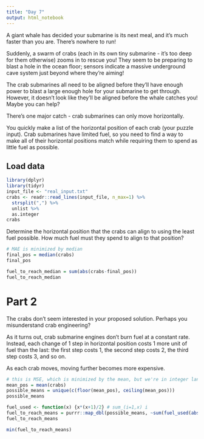 ```yaml
---
title: "Day 7"
output: html_notebook
---
```

A giant whale has decided your submarine is its next meal, and it's much faster than you are. There's nowhere to run!

Suddenly, a swarm of crabs (each in its own tiny submarine - it's too deep for them otherwise) zooms in to rescue you! They seem to be preparing to blast a hole in the ocean floor; sensors indicate a massive underground cave system just beyond where they're aiming!

The crab submarines all need to be aligned before they'll have enough power to blast a large enough hole for your submarine to get through. However, it doesn't look like they'll be aligned before the whale catches you! Maybe you can help?

There's one major catch - crab submarines can only move horizontally.

You quickly make a list of the horizontal position of each crab (your puzzle input). Crab submarines have limited fuel, so you need to find a way to make all of their horizontal positions match while requiring them to spend as little fuel as possible.

## Load data

```r
library(dplyr)
library(tidyr)
input_file <- "real_input.txt"
crabs <- readr::read_lines(input_file, n_max=1) %>%
  strsplit(",") %>%
  unlist %>%
  as.integer
crabs
```


Determine the horizontal position that the crabs can align to using the least fuel possible. How much fuel must they spend to align to that position?

```r
# MAE is minimized by median
final_pos = median(crabs)
final_pos
```

```r
fuel_to_reach_median = sum(abs(crabs-final_pos))
fuel_to_reach_median
```

# Part 2

The crabs don't seem interested in your proposed solution. Perhaps you misunderstand crab engineering?

As it turns out, crab submarine engines don't burn fuel at a constant rate. Instead, each change of 1 step in horizontal position costs 1 more unit of fuel than the last: the first step costs 1, the second step costs 2, the third step costs 3, and so on.

As each crab moves, moving further becomes more expensive.


```r
# this is MSE, which is minimized by the mean, but we're in integer land so it's fussier
mean_pos = mean(crabs)
possible_means = unique(c(floor(mean_pos), ceiling(mean_pos)))
possible_means
```

```r
fuel_used <- function(x) {x*(x+1)/2} # sum_(i=1,x) i
fuel_to_reach_means = purrr::map_dbl(possible_means, ~sum(fuel_used(abs(crabs-.))))
fuel_to_reach_means
```


```r
min(fuel_to_reach_means)
```

